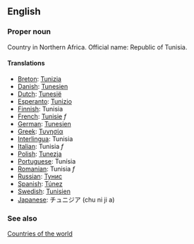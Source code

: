 ==English==

===Proper noun===

Country in Northern Africa. Official name: Republic of Tunisia.

====Translations====

*[[Breton]]: [[Tunizia]]
*[[Danish]]: [[Tunesien]]
*[[Dutch]]: [[Tunesië]]
*[[Esperanto]]: [[Tunizio]]
*[[Finnish]]: Tunisia
*[[French]]: [[Tunisie]] ''f''
*[[German]]: [[Tunesien]]
*[[Greek]]: [[Τυνησία]]
*[[Interlingua]]: Tunisia
*[[Italian]]: Tunisia ''f''
*[[Polish]]: [[Tunezja]]
*[[Portuguese]]: Tunísia
*[[Romanian]]: Tunisia ''f''
*[[Russian]]: [[Тунис]]
*[[Spanish]]: [[Túnez]]
*[[Swedish]]: [[Tunisien]]
*[[Japanese]]: チュニジア (chu ni ji a)

===See also===
[[Countries of the world]]